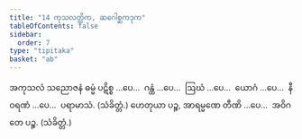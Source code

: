 ```yaml
---
title: "14 ကုသလတ္တိက, ဆဂေါစ္ဆကဒုက"
tableOfContents: false
sidebar:
  order: 7
type: "tipitaka"
basket: "ab"
---
```



<DynamicBreadcrumb />

<Division number="30">

<Paragraph number="73">
အကုသလံ သညောဇနံ ဓမ္မံ ပဋိစ္စ …ပေ…  ဂန္ထံ …ပေ…  ဩဃံ …ပေ…  ယောဂံ …ပေ…  နီဝရဏံ …ပေ…  ပရာမာသံ. (သံခိတ္တံ.)
</Paragraph>

<Paragraph number="74">
ဟေတုယာ ပဉ္စ, အာရမ္မဏေ တီဏိ …ပေ…  အဝိဂတေ ပဉ္စ. (သံခိတ္တံ.)
</Paragraph>
</Division>